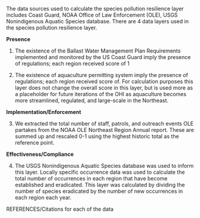 The data sources used to calculate the species pollution resilience layer includes Coast Guard, NOAA Office of Law Enforcement (OLE), USGS Nonindigenous Aquatic Species database. There are 4 data layers used in the species pollution resilience layer.

**Presence**

1. The existence of the Ballast Water Management Plan Requirements implemented and monitored by the US Coast Guard imply the presence of regulations; each region received score of 1

2. The existence of aquaculture permitting system imply the presence of regulations; each region received score of. For calculation purposes this layer does not change the overall score in this layer, but is used more as a placeholder for future iterations of the OHI as aquaculture becomes more streamlined, regulated, and large-scale in the Northeast.

**Implementation/Enforcement **

3. We extracted the total number of staff,  patrols, and outreach events OLE partakes from the NOAA OLE Northeast Region Annual report. These are summed up and rescaled 0-1 using the highest historic total as the reference point.

**Effectiveness/Compliance**

4. The USGS Nonindigenous Aquatic Species database was used to inform this layer. Locally specific occurrence data was used to calculate the total number of occurrences in each region that have become established and eradicated. This layer was calculated by dividing the number of species eradicated by the number of new occurrences in each region each year.


REFERENCES/Citations for each of the data
